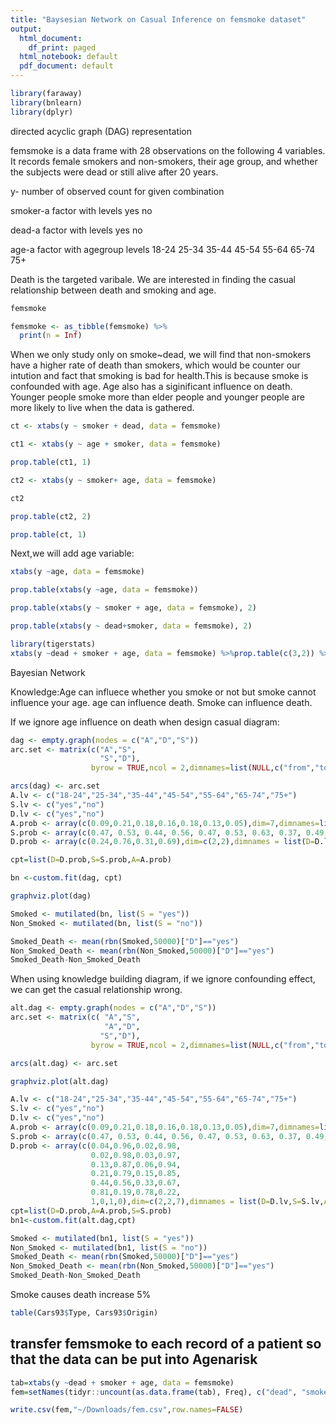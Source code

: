 ```yaml
---
title: "Baysesian Network on Casual Inference on femsmoke dataset"
output:
  html_document:
    df_print: paged
  html_notebook: default
  pdf_document: default
---
```



```r
library(faraway)
library(bnlearn)
library(dplyr)
```


directed acyclic graph (DAG) representation

femsmoke is a data frame with 28 observations on the following 4 variables. It records female smokers and non-smokers, their age group, and whether the subjects were dead or still alive after 20 years.

y- number of observed count for given combination

smoker-a factor with levels yes no

dead-a factor with levels yes no

age-a factor with agegroup levels 18-24 25-34 35-44 45-54 55-64 65-74 75+

Death is the targeted varibale. We are interested in finding the casual relationship between death and smoking and age.


```r
femsmoke
```


```r
femsmoke <- as_tibble(femsmoke) %>%
  print(n = Inf)
```

When we only study only on smoke~dead, we will find that non-smokers have a higher rate of death than smokers, which would be counter our intution and fact that smoking is bad for health.This is because smoke is confounded with age. Age also has a siginificant influence on death. Younger people smoke more than elder people and younger people are more likely to live when the data is gathered.


```r
ct <- xtabs(y ~ smoker + dead, data = femsmoke)
```


```r
ct1 <- xtabs(y ~ age + smoker, data = femsmoke)
```


```r
prop.table(ct1, 1)
```


```r
ct2 <- xtabs(y ~ smoker+ age, data = femsmoke)
```

```r
ct2
```


```r
prop.table(ct2, 2)
```


```r
prop.table(ct, 1)
```

Next,we will add age variable:

```r
xtabs(y ~age, data = femsmoke)
```

```r
prop.table(xtabs(y ~age, data = femsmoke))
```



```r
prop.table(xtabs(y ~ smoker + age, data = femsmoke), 2)
```





```r
prop.table(xtabs(y ~ dead+smoker, data = femsmoke), 2)
```



```r
library(tigerstats)
xtabs(y ~dead + smoker + age, data = femsmoke) %>%prop.table(c(3,2)) %>% round(2)
```







Bayesian Network

Knowledge:Age can influece whether you smoke or not but smoke cannot influence your age. age can influence death. Smoke can influence death. 


If we ignore age influence on death when design casual diagram:
```r
dag <- empty.graph(nodes = c("A","D","S"))
arc.set <- matrix(c("A","S",
                    "S","D"),
                  byrow = TRUE,ncol = 2,dimnames=list(NULL,c("from","to")))

arcs(dag) <- arc.set
A.lv <- c("18-24","25-34","35-44","45-54","55-64","65-74","75+")
S.lv <- c("yes","no")
D.lv <- c("yes","no")
A.prob <- array(c(0.09,0.21,0.18,0.16,0.18,0.13,0.05),dim=7,dimnames=list(A=A.lv))
S.prob <- array(c(0.47, 0.53, 0.44, 0.56, 0.47, 0.53, 0.63, 0.37, 0.49, 0.51, 0.22, 0.78, 0.17, 0.83),dim=c(2,7),dimnames = list(S=S.lv,A=A.lv))
D.prob <- array(c(0.24,0.76,0.31,0.69),dim=c(2,2),dimnames = list(D=D.lv,S=S.lv))

cpt=list(D=D.prob,S=S.prob,A=A.prob)

bn <-custom.fit(dag, cpt)
```

```r
graphviz.plot(dag)
```


```r
Smoked <- mutilated(bn, list(S = "yes"))
Non_Smoked <- mutilated(bn, list(S = "no"))
```

```r
Smoked_Death <- mean(rbn(Smoked,50000)["D"]=="yes")
Non_Smoked_Death <- mean(rbn(Non_Smoked,50000)["D"]=="yes")
Smoked_Death-Non_Smoked_Death
```

When using knowledge building diagram, if we ignore confounding effect, we can get the casual relationship wrong.




```r
alt.dag <- empty.graph(nodes = c("A","D","S"))
arc.set <- matrix(c( "A","S",
                     "A","D",
                    "S","D"),
                  byrow = TRUE,ncol = 2,dimnames=list(NULL,c("from","to")))

arcs(alt.dag) <- arc.set
```

```r
graphviz.plot(alt.dag)
```

```r
A.lv <- c("18-24","25-34","35-44","45-54","55-64","65-74","75+")
S.lv <- c("yes","no")
D.lv <- c("yes","no")
A.prob <- array(c(0.09,0.21,0.18,0.16,0.18,0.13,0.05),dim=7,dimnames=list(A=A.lv))
S.prob <- array(c(0.47, 0.53, 0.44, 0.56, 0.47, 0.53, 0.63, 0.37, 0.49, 0.51, 0.22, 0.78, 0.17, 0.83),dim=c(2,7),dimnames = list(S=S.lv,A=A.lv))
D.prob <- array(c(0.04,0.96,0.02,0.98,
                  0.02,0.98,0.03,0.97,
                  0.13,0.87,0.06,0.94,
                  0.21,0.79,0.15,0.85,
                  0.44,0.56,0.33,0.67,
                  0.81,0.19,0.78,0.22,
                  1,0,1,0),dim=c(2,2,7),dimnames = list(D=D.lv,S=S.lv,A=A.lv))
cpt=list(D=D.prob,A=A.prob,S=S.prob)
bn1<-custom.fit(alt.dag,cpt)
```

```r
Smoked <- mutilated(bn1, list(S = "yes"))
Non_Smoked <- mutilated(bn1, list(S = "no"))
Smoked_Death <- mean(rbn(Smoked,50000)["D"]=="yes")
Non_Smoked_Death <- mean(rbn(Non_Smoked,50000)["D"]=="yes")
Smoked_Death-Non_Smoked_Death
```


Smoke causes death increase 5%


```r
table(Cars93$Type, Cars93$Origin)
```


## transfer femsmoke to each record of a patient so that the data can be put into Agenarisk

```r
tab=xtabs(y ~dead + smoker + age, data = femsmoke)
fem=setNames(tidyr::uncount(as.data.frame(tab), Freq), c("dead", "smoker","age"))
```


```r
write.csv(fem,"~/Downloads/fem.csv",row.names=FALSE)
```

